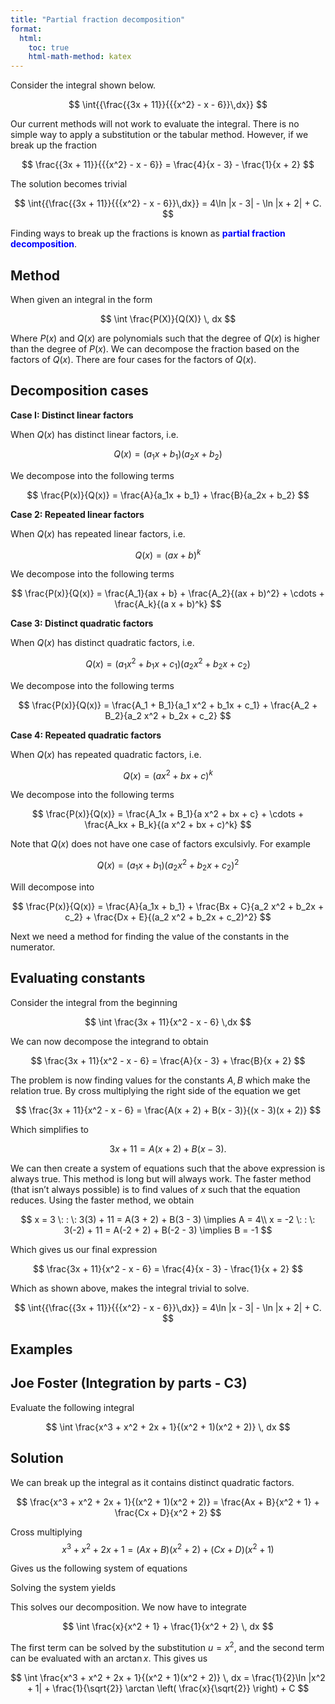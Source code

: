 ```yaml
---
title: "Partial fraction decomposition"
format:
  html:
    toc: true
    html-math-method: katex
---
```


Consider the integral shown below.

$$
\int{{\frac{{3x + 11}}{{{x^2} - x - 6}}\,dx}}
$$

Our current methods will not work to evaluate the integral. There is no simple way to apply a substitution or the tabular method. However, if we break up the fraction

$$
\frac{{3x + 11}}{{{x^2} - x - 6}} = \frac{4}{x - 3} - \frac{1}{x + 2}
$$

The solution becomes trivial

$$
\int{{\frac{{3x + 11}}{{{x^2} - x - 6}}\,dx}} = 4\ln |x - 3| - \ln |x + 2| + C.
$$

Finding ways to break up the fractions is known as [**partial fraction decomposition**]{style="color: blue"}. 

## Method

When given an integral in the form

$$
\int \frac{P(X)}{Q(X)} \, dx 
$$

Where $P(x)$ and $Q(x)$ are polynomials such that the degree of $Q(x)$ is higher than the degree of $P(x)$. We can decompose the fraction based on the factors of $Q(x)$. There are four cases for the factors of $Q(x)$.

::: {.callout-tip icon="false" collapse="false"}
## Decomposition cases

**Case I: Distinct linear factors**

When $Q(x)$ has distinct linear factors, i.e.

$$
Q(x) = (a_1 x + b_1)(a_2 x + b_2)
$$

We decompose into the following terms

$$
\frac{P(x)}{Q(x)} = \frac{A}{a_1x + b_1} + \frac{B}{a_2x + b_2}
$$

**Case 2: Repeated linear factors**

When $Q(x)$ has repeated linear factors, i.e.

$$
Q(x) = (a x + b)^k
$$

We decompose into the following terms

$$
\frac{P(x)}{Q(x)} = \frac{A_1}{ax + b} + \frac{A_2}{(ax + b)^2} + \cdots + \frac{A_k}{(a x + b)^k}
$$

**Case 3: Distinct quadratic factors**

When $Q(x)$ has distinct quadratic factors, i.e.

$$
Q(x) = (a_1 x^2 + b_1x + c_1)(a_2 x^2 + b_2x + c_2)
$$

We decompose into the following terms

$$
\frac{P(x)}{Q(x)} = \frac{A_1 + B_1}{a_1 x^2 + b_1x + c_1} + \frac{A_2 + B_2}{a_2 x^2 + b_2x + c_2} 
$$

**Case 4: Repeated quadratic factors**

When $Q(x)$ has repeated quadratic factors, i.e.

$$
Q(x) = (a x^2 + bx + c)^k
$$

We decompose into the following terms

$$
\frac{P(x)}{Q(x)} = \frac{A_1x + B_1}{a x^2 + bx + c} + \cdots + \frac{A_kx + B_k}{(a x^2 + bx + c)^k}
$$

:::

Note that $Q(x)$ does not have one case of factors exculsivly. For example

$$
Q(x) = (a_1x+b_1)(a_2x^2 + b_2x + c_2)^2
$$

Will decompose into 

$$
\frac{P(x)}{Q(x)} = \frac{A}{a_1x + b_1} + \frac{Bx + C}{a_2 x^2 + b_2x + c_2} + \frac{Dx + E}{(a_2 x^2 + b_2x + c_2)^2}
$$

Next we need a method for finding the value of the constants in the numerator.

::: {.callout-tip icon="false" collapse="false"}
## Evaluating constants

Consider the integral from the beginning

$$
\int \frac{3x + 11}{x^2 - x - 6} \,dx
$$

We can now decompose the integrand to obtain

$$
\frac{3x + 11}{x^2 - x - 6} = \frac{A}{x - 3} + \frac{B}{x + 2}
$$

The problem is now finding values for the constants $A,B$ which make the relation true. By cross multiplying the right side of the equation we get

$$
\frac{3x + 11}{x^2 - x - 6} = \frac{A(x + 2) + B(x - 3)}{(x - 3)(x + 2)}
$$

Which simplifies to

$$
3x + 11 = A(x + 2) + B(x - 3).
$$

We can then create a system of equations such that the above expression is always true. This method is long but will always work. The faster method (that isn't always possible) is to find values of $x$ such that the equation reduces. Using the faster method, we obtain

$$
x = 3 \: : \: 3(3) + 11 = A(3 + 2) + B(3 - 3) \implies A = 4\\
x = -2 \: : \: 3(-2) + 11 = A(-2 + 2) + B(-2 - 3) \implies B = -1
$$

Which gives us our final expression

$$
\frac{3x + 11}{x^2 - x - 6} = \frac{4}{x - 3} - \frac{1}{x + 2}
$$

Which as shown above, makes the integral trivial to solve.

$$
\int{{\frac{{3x + 11}}{{{x^2} - x - 6}}\,dx}} = 4\ln |x - 3| - \ln |x + 2| + C.
$$
:::

## Examples

::: {.callout-warning icon="false"}
## Joe Foster (Integration by parts - C3)

Evaluate the following integral

$$
\int \frac{x^3 + x^2 + 2x + 1}{(x^2 + 1)(x^2 + 2)} \, dx 
$$

:::

::: {.callout-tip icon="false" collapse="true"}
## Solution

We can break up the integral as it contains distinct quadratic factors.

$$
\frac{x^3 + x^2 + 2x + 1}{(x^2 + 1)(x^2 + 2)} =  \frac{Ax + B}{x^2 + 1} + \frac{Cx + D}{x^2 + 2}
$$

Cross multiplying
$$
x^3 + x^2 + 2x + 1 = (Ax + B)(x^2 + 2) + (Cx + D)(x^2 + 1)
$$

Gives us the following system of equations

```{=tex}
\begin{array}{ll}
x^3  & = (A + C)x^3\\
x^2 & = (B + D)x^2\\
2x & = (2A + C)x \\
1 & = (2B + D)
\end{array}
```
Solving the system yields

```{=tex}
\begin{array}{ll}
A = 1  & B = 0\\
C = 0 & D = 1
\end{array}
```

This solves our decomposition. We now have to integrate

$$
\int \frac{x}{x^2 + 1} + \frac{1}{x^2 + 2} \, dx 
$$

The first term can be solved by the substitution $u = x^2$, and the second term can be evaluated with an $\arctan x$. This gives us

$$
\int \frac{x^3 + x^2 + 2x + 1}{(x^2 + 1)(x^2 + 2)} \, dx = \frac{1}{2}\ln |x^2 + 1| + \frac{1}{\sqrt{2}} \arctan \left( \frac{x}{\sqrt{2}} \right) + C
$$

:::


